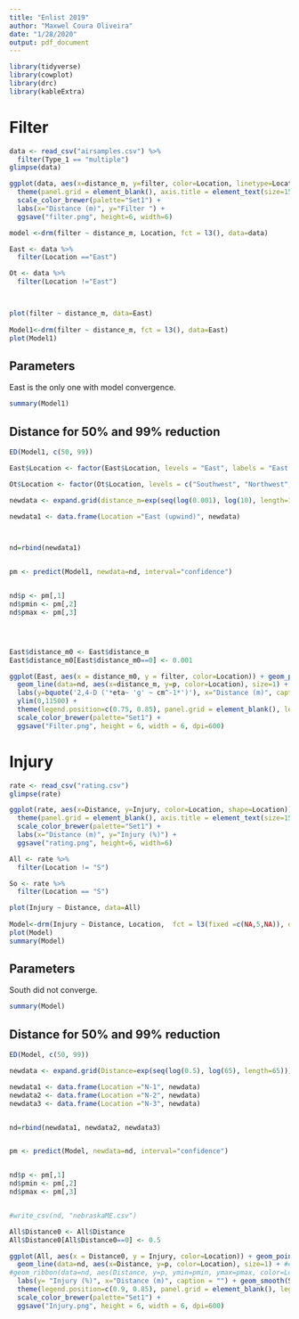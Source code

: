 ```yaml
---
title: "Enlist 2019"
author: "Maxwel Coura Oliveira"
date: "1/28/2020"
output: pdf_document
---
```


```r
library(tidyverse)
library(cowplot)
library(drc)
library(kableExtra)
```


# Filter

```r
data <- read_csv("airsamples.csv") %>% 
  filter(Type_1 == "multiple")
glimpse(data)
```

```r
ggplot(data, aes(x=distance_m, y=filter, color=Location, linetype=Location)) + geom_point() + geom_smooth(aes(color=Location), method = "auto" , se=FALSE) + theme_bw() + 
  theme(panel.grid = element_blank(), axis.title = element_text(size=15, color="#282728"), axis.text = element_text(size=13, color="#282728"), legend.position = c(0.85, 0.85)) +
  scale_color_brewer(palette="Set1") +
  labs(x="Distance (m)", y="Filter ") +
  ggsave("filter.png", height=6, width=6)
```

```r
model <-drm(filter ~ distance_m, Location, fct = l3(), data=data)
```








```r
East <- data %>% 
  filter(Location =="East") 

Ot <- data %>% 
  filter(Location !="East") 



plot(filter ~ distance_m, data=East)
  
Model1<-drm(filter ~ distance_m, fct = l3(), data=East)
plot(Model1)

```


## Parameters

East is the only one with model convergence.

```r
summary(Model1)
```

## Distance for 50% and 99% reduction 

```r
ED(Model1, c(50, 99))
```


```r
East$Location <- factor(East$Location, levels = "East", labels = "East (upwind)")

Ot$Location <- factor(Ot$Location, levels = c("Southwest", "Northwest", "Westcentral"), labels = c("Southwest (downwind)", "Northwest (downwind)", "Westcentral (downwind)"))
```


```r
newdata <- expand.grid(distance_m=exp(seq(log(0.001), log(10), length=10)))

newdata1 <- data.frame(Location ="East (upwind)", newdata) 



nd=rbind(newdata1)


pm <- predict(Model1, newdata=nd, interval="confidence")


nd$p <- pm[,1] 
nd$pmin <- pm[,2] 
nd$pmax <- pm[,3] 




East$distance_m0 <- East$distance_m
East$distance_m0[East$distance_m0==0] <- 0.001
```







```r
ggplot(East, aes(x = distance_m0, y = filter, color=Location)) + geom_point(East, mapping=aes(x=distance_m, y=filter, color=Location)) + theme_bw() + 
  geom_line(data=nd, aes(x=distance_m, y=p, color=Location), size=1) +
  labs(y=bquote('2,4-D ('*eta~ 'g' ~ cm^-1*')'), x="Distance (m)", caption = "") + geom_smooth(Ot, mapping=aes(x=distance_m, y=filter, color=Location), method = 'loess',  se=FALSE) + geom_point(Ot, mapping=aes(x=distance_m, y=filter, color=Location)) +
  ylim(0,11500) +
  theme(legend.position=c(0.75, 0.85), panel.grid = element_blank(), legend.text = element_text(size=12), axis.title = element_text(size=15, color = "black"), legend.title = element_blank(), axis.text = element_text(size=14, color = "black")) + 
  scale_color_brewer(palette="Set1") +
  ggsave("Filter.png", height = 6, width = 6, dpi=600) 
```





















# Injury

```r
rate <- read_csv("rating.csv")
glimpse(rate)
```



```r
ggplot(rate, aes(x=Distance, y=Injury, color=Location, shape=Location)) + geom_point() + geom_smooth(aes(color=Location), method = "auto" , se=FALSE) + theme_bw() + 
  theme(panel.grid = element_blank(), axis.title = element_text(size=15, color="#282728"), axis.text = element_text(size=13, color="#282728"), legend.position = c(0.9, 0.85)) +
  scale_color_brewer(palette="Set1") +
  labs(x="Distance (m)", y="Injury (%)") +
  ggsave("rating.png", height=6, width=6)
```


```r
All <- rate %>% 
  filter(Location != "S") 

So <- rate %>% 
  filter(Location == "S")

plot(Injury ~ Distance, data=All)
  
Model<-drm(Injury ~ Distance, Location,  fct = l3(fixed =c(NA,5,NA)), data=All)
plot(Model)
summary(Model)
```

## Parameters

South did not converge.

```r
summary(Model)
```

## Distance for 50% and 99% reduction 

```r
ED(Model, c(50, 99))
```




```r
newdata <- expand.grid(Distance=exp(seq(log(0.5), log(65), length=65)))

newdata1 <- data.frame(Location ="N-1", newdata) 
newdata2 <- data.frame(Location ="N-2", newdata) 
newdata3 <- data.frame(Location ="N-3", newdata) 


nd=rbind(newdata1, newdata2, newdata3)


pm <- predict(Model, newdata=nd, interval="confidence")


nd$p <- pm[,1] 
nd$pmin <- pm[,2] 
nd$pmax <- pm[,3] 


#write_csv(nd, "nebraskaME.csv")

All$Distance0 <- All$Distance
All$Distance0[All$Distance0==0] <- 0.5
```





```r
ggplot(All, aes(x = Distance0, y = Injury, color=Location)) + geom_point(All, mapping=aes(x=Distance, y=Injury, color=Location)) + theme_bw() + #geom_point(aes(shape=Location)) +
  geom_line(data=nd, aes(x=Distance, y=p, color=Location), size=1) + #coord_trans(x="log") + 
#geom_ribbon(data=nd, aes(Distance, y=p, ymin=pmin, ymax=pmax, color=Location, fill=Location, linetype=Location), alpha=0.2, color=NA) + 
  labs(y= "Injury (%)", x="Distance (m)", caption = "") + geom_smooth(So, mapping=aes(x=Distance, y=Injury, color=Location), formula= "auto", se=FALSE) + geom_point(So, mapping=aes(x=Distance, y=Injury)) +
  theme(legend.position=c(0.9, 0.85), panel.grid = element_blank(), legend.text = element_text(size=12), axis.title = element_text(size=15, color = "black"), legend.title = element_blank(), axis.text = element_text(size=14, color = "black")) + 
  scale_color_brewer(palette="Set1") +
  ggsave("Injury.png", height = 6, width = 6, dpi=600) 
```
